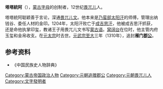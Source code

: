 '''塔塔統阿'''（{{mong|m=ᠲᠠᠲᠠᠲᠤᠩᠭ᠎ᠠ|k=Тататунга|Ppp=Tatatungүa}}），[[蒙古字母|蒙古字母]]的创制者，12世纪[[畏兀儿|畏兀儿]]人。

塔塔統阿聪颖善于言论，深通[[回鹘文|畏兀儿文]]。他本来是[[乃蛮部|乃蛮部]][[太阳汗|太阳汗]]的师傅，管理出纳钱谷、委任人材的金印。1204年，太阳汗败亡于[[成吉思汗|成吉思汗]]，他被成吉思汗抓获，还是命他执掌印玺，教诸王子用畏兀儿文书写[[蒙古语|蒙古语]]。[[窝阔台|窝阔台]]在位时，他主管内府玉玺和金帛收支。在[[元太宗|元太宗]]时去世。[[元武宗|元武宗]][[至大|至大]]三年（1310年），追封'''雁门[[郡公|郡公]]'''。

== 参考资料 ==
{{refbegin}}
*《中国民族史人物辞典》
{{refend}}

[[Category:蒙古帝国政治人物|Category:蒙古帝国政治人物]]
[[Category:元朝追赠郡公|Category:元朝追赠郡公]]
[[Category:元朝畏兀儿人|Category:元朝畏兀儿人]]
[[Category:文字發明者|Category:文字發明者]]